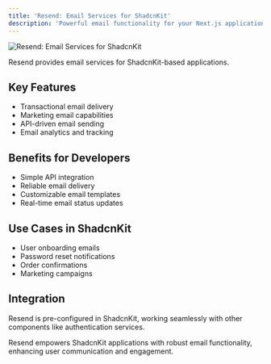 ```yaml
---
title: 'Resend: Email Services for ShadcnKit'
description: 'Powerful email functionality for your Next.js application'
---
```


<img src="/images/ResendShadcnKit.png" alt="Resend: Email Services for ShadcnKit" />

Resend provides email services for ShadcnKit-based applications.

## Key Features

- Transactional email delivery
- Marketing email capabilities
- API-driven email sending
- Email analytics and tracking

## Benefits for Developers

- Simple API integration
- Reliable email delivery
- Customizable email templates
- Real-time email status updates

## Use Cases in ShadcnKit

- User onboarding emails
- Password reset notifications
- Order confirmations
- Marketing campaigns

## Integration

Resend is pre-configured in ShadcnKit, working seamlessly with other components like authentication services.

Resend empowers ShadcnKit applications with robust email functionality, enhancing user communication and engagement.

